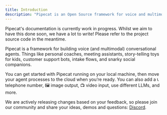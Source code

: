```yaml
---
title: Introduction
description: "Pipecat is an Open Source framework for voice and multimodal conversational AI."
---
```


<Note>
  Pipecat's documentation is currently work in progress. Whilst we aim to have
  this done soon, we have a lot to write! Please refer to the project source
  code in the meantime.
</Note>

Pipecat is a framework for building voice (and multimodal) conversational agents. Things like personal coaches, meeting assistants, story-telling toys for kids, customer support bots, intake flows, and snarky social companions.

You can get started with Pipecat running on your local machine, then move your agent processes to the cloud when you’re ready. You can also add a 📞 telephone number, 🖼️ image output, 📺 video input, use different LLMs, and more.

We are actively releasing changes based on your feedback, so please join our community and share your ideas, demos and questions: [Discord](https://discord.gg/pipecat).
